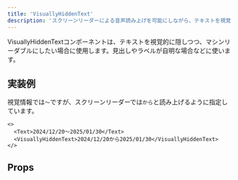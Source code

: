 ```yaml
---
title: 'VisuallyHiddenText'
description: 'スクリーンリーダーによる音声読み上げを可能にしながら、テキストを視覚的に隠したい場合に使用するコンポーネントです。'
---
```



VisuallyHiddenTextコンポーネントは、テキストを視覚的に隠しつつ、マシンリーダブルにしたい場合に使用します。見出しやラベルが自明な場合などに使います。

## 実装例
視覚情報では`〜`ですが、スクリーンリーダーでは`から`と読み上げるように指定しています。

```tsx editable
<>
  <Text>2024/12/20〜2025/01/30</Text>
  <VisuallyHiddenText>2024/12/20から2025/01/30</VisuallyHiddenText>
</>
```

## Props

<ComponentPropsTable name="VisuallyHiddenText" />

